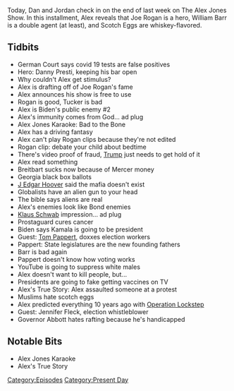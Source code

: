 {{DEFAULTSORT:
    #_EPISODE_0509:December 3-4, 2020
}}{{Episode
    | title             = December 3-4, 2020
    | caption           = Listen to this episode on [https://knowledgefight.libsyn.com/509-december-3-4-2020 Libsyn] [https://open.spotify.com/episode/1rMwfwU6Xgc5jLUggm7hU0 Spotify], Read the [[Transcript/509: December 3-4, 2020|Unofficial Transcript]], View discussion on [https://reddit.com/k8dodq Reddit]
    | episodeNumber     = 509
    | length            = 01:27:29
    | airDate           = December 7, 2020
    | coverageStartDate = December 3, 2020
    | coverageEndDate   = December 4, 2020
    | episodeType       = [[:Category:Present Day|Present Day]]
    | appearance        = [[Danny Presti]], [[Joe Rogan]], [[Tucker Carlson]], [[Joe Biden]], [[J Edgar Hoover]], [[Klaus Schwab]], [[Kamala Harris]], [[Tom Pappert]], [[Bill Barr]], [[Jennifer Fleck]], [[Greg Abbott]]
    | oocDrop           = Here's Admiral Ackbar
    | previousEpisode   = [[508: December 1-2, 2020]]
    | nextEpisode       = [[510: Fourth Time Is Not A Charm]]
}}

{{Stub}}

Today, Dan and Jordan check in on the end of last week on The Alex Jones Show. In this installment, Alex reveals that Joe Rogan is a hero, William Barr is a double agent (at least), and Scotch Eggs are whiskey-flavored.

==Tidbits==

*German Court says covid 19 tests are false positives
*Hero: Danny Presti, keeping his bar open
*Why couldn't Alex get stimulus?
*Alex is drafting off of Joe Rogan's fame
*Alex announces his show is free to use
*Rogan is good, Tucker is bad
*Alex is Biden's public enemy #2
*Alex's immunity comes from God... ad plug
*Alex Jones Karaoke: Bad to the Bone
*Alex has a driving fantasy
*Alex can't play Rogan clips because they're not edited
*Rogan clip: debate your child about bedtime
*There's video proof of fraud, [[Donald Trump|Trump]] just needs to get hold of it
*Alex read something
*Breitbart sucks now because of Mercer money
*Georgia black box ballots
*[[J Edgar Hoover]] said the mafia doesn't exist
*Globalists have an alien gun to your head
*The bible says aliens are real
*Alex's enemies look like Bond enemies
*[[Klaus Schwab]] impression... ad plug
*Prostaguard cures cancer
*Biden says Kamala is going to be president
*Guest: [[Tom Pappert]], doxxes election workers
*Pappert: State legislatures are the new founding fathers
*Barr is bad again
*Pappert doesn't know how voting works
*YouTube is going to suppress white males
*Alex doesn't want to kill people, but...
*Presidents are going to fake getting vaccines on TV
*Alex's True Story: Alex assaulted someone at a protest
*Muslims hate scotch eggs
*Alex predicted everything 10 years ago with [[Operation Lockstep]]
*Guest: Jennifer Fleck, election whistleblower
*Governor Abbott hates rafting because he's handicapped

==Notable Bits==

*Alex Jones Karaoke
*Alex's True Story

[[Category:Episodes]]
[[Category:Present Day]]
